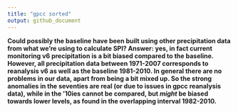 ```yaml
---
title: "gpcc sorted"
output: github_document
---
```


**Could possibly the baseline have been built using other precipitation data from what we're using to calculate SPI? Answer: yes, in fact current monitoring v6 precipitation is a bit biased compared to the baseline. However, all precipitation data between 1971-2007 corresponds to reanalysis v6 as well as the baseline 1981-2010. In general there are no problems in our data, apart from being a bit mixed up. So the strong anomalies in the seventies are real (or due to issues in gpcc reanalysis data), while in the '10ies cannot be compared, but *might* be biased towards lower levels, as found in the overlapping interval 1982-2010.**